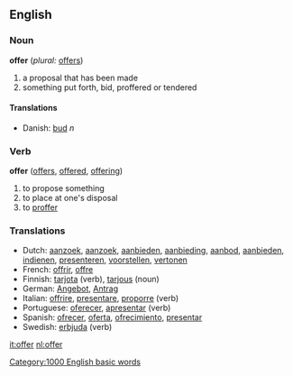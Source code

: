 ==English==

===Noun===
'''offer'''  (''plural:'' [[offers]])

#a proposal that has been made
#something put forth, bid, proffered or tendered

====Translations====
*Danish: [[bud]] ''n''

===Verb===
'''offer'''  ([[offers]], [[offered]], [[offering]])

#to propose something
#to place at one's disposal
#to [[proffer]]

===Translations===
*Dutch: [[aanzoek]], [[aanzoek]], [[aanbieden]], [[aanbieding]], [[aanbod]], [[aanbieden]], [[indienen]], [[presenteren]], [[voorstellen]], [[vertonen]]
*French: [[offrir]], [[offre]]
*Finnish: [[tarjota]] (verb), [[tarjous]] (noun)
*German: [[Angebot]], [[Antrag]]
*Italian: [[offrire]], [[presentare]], [[proporre]] (verb)
*Portuguese: [[oferecer]], [[apresentar]] (verb)
*Spanish: [[ofrecer]], [[oferta]], [[ofrecimiento]], [[presentar]]
*Swedish: [[erbjuda]] (verb)

[[it:offer]]
[[nl:offer]]
[[Category:1000 English basic words]]